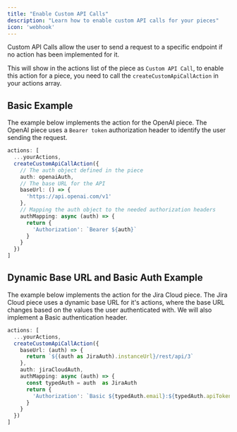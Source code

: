 ```yaml
---
title: "Enable Custom API Calls"
description: "Learn how to enable custom API calls for your pieces"
icon: 'webhook'
---
```


Custom API Calls allow the user to send a request to a specific endpoint if no action has been implemented for it. 

This will show in the actions list of the piece as `Custom API Call`, to enable this action for a piece, you need to call the `createCustomApiCallAction` in your actions array.

## Basic Example

The example below implements the action for the OpenAI piece. The OpenAI piece uses a `Bearer token` authorization header to identify the user sending the request.

```typescript
actions: [
  ...yourActions,
  createCustomApiCallAction({
    // The auth object defined in the piece
    auth: openaiAuth,
    // The base URL for the API
    baseUrl: () => {
      'https://api.openai.com/v1'
    },
    // Mapping the auth object to the needed authorization headers
    authMapping: async (auth) => {
      return {
        'Authorization': `Bearer ${auth}`
      }
    }
  })
]
```

## Dynamic Base URL and Basic Auth Example

The example below implements the action for the Jira Cloud piece. The Jira Cloud piece uses a dynamic base URL for it's actions, where the base URL changes based on the values the user authenticated with. We will also implement a Basic authentication header.

```typescript
actions: [
  ...yourActions,
  createCustomApiCallAction({
    baseUrl: (auth) => {
      return `${(auth as JiraAuth).instanceUrl}/rest/api/3`
    },
    auth: jiraCloudAuth,
    authMapping: async (auth) => {
      const typedAuth = auth  as JiraAuth
      return {
        'Authorization': `Basic ${typedAuth.email}:${typedAuth.apiToken}`
      }
    }
  })
]
```